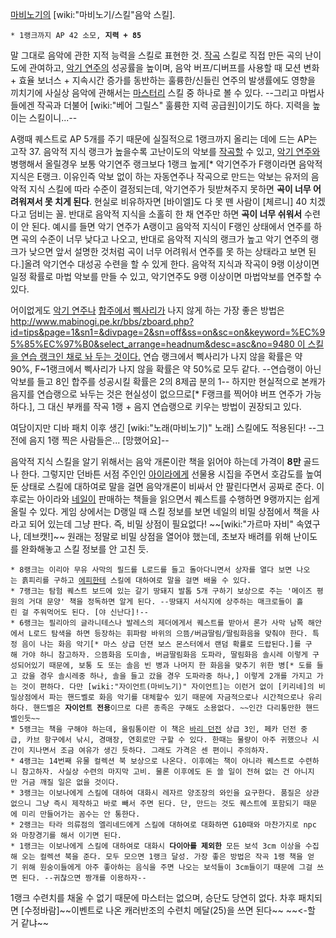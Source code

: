 [[마비노기]]의 [wiki:"마비노기/스킬"음악 스킬].

 * 1랭크까지 AP 42 소모, '''지력 + 85'''

말 그대로 음악에 관한 지적 능력을 스킬로 표현한 것. [[작곡]] 스킬로 직접 만든 곡의 난이도에 관여하고, [[악기 연주]]의 성공률을 높이며, 음악 버프/디버프를 사용할 때 모션 변화 + 효율 보너스 + 지속시간 증가를 동반하는 훌륭한/신들린 연주의 발생률에도 영향을 끼치기에 사실상 음악에 관해서는 [[마스터리]] 스킬 중 하나로 볼 수 있다. --그리고 마법사들에겐 작곡과 더불어 [wiki:"베어 그릴스" 훌륭한 지력 공급원]이기도 하다. 지력을 높이는 스킬이니...--

A랭때 퀘스트로 AP 5개를 주기 때문에 실질적으로 1랭크까지 올리는 데에 드는 AP는 고작 37. 음악적 지식 랭크가 높을수록 고난이도의 악보를 [[작곡]]할 수 있고, [[악기 연주]]와 병행해서 올릴경우 보통 악기연주 랭크보다 1랭크 높게[* 악기연주가 F랭이라면 음악적 지식은 E랭크. 이유인즉 악보 없이 하는 자동연주나 작곡으로 만드는 악보는 유저의 음악적 지식 스킬에 따라 수준이 결정되는데, 악기연주가 뒷받쳐주지 못하면 '''곡이 너무 어려워져서 못 치게 된다'''. 현실로 비유하자면 [바이엘]도 다 못 뗀 사람이 [체르니] 40 치겠다고 덤비는 꼴. 반대로 음악적 지식을 소홀히 한 채 연주만 하면 '''곡이 너무 쉬워서''' 수련이 안 된다. 예시를 들면 악기 연주가 A랭이고 음악적 지식이 F랭인 상태에서 연주를 하면 곡의 수준이 너무 낮다고 나오고, 반대로 음악적 지식의 랭크가 높고 악기 연주의 랭크가 낮으면 앞서 설명한 것처럼 곡이 너무 어려워서 연주를 못 하는 상태라고 보면 된다.]올려 악기연수 대성공 수련을 할 수 있게 한다. 음악적 지식과 작곡이 9랭 이상이면 일정 확률로 마법 악보를 만들 수 있고, 악기연주도 9랭 이상이면 마법악보를 연주할 수 있다.

어이없게도 [[악기 연주]]나 [[합주]]에서 [[삑사리]]가 나지 않게 하는 가장 좋은 방법은 [[http://www.mabinogi.pe.kr/bbs/zboard.php?id=tips&page=1&sn1=&divpage=2&sn=off&ss=on&sc=on&keyword=%EC%95%85%EC%97%B0&select_arrange=headnum&desc=asc&no=9480 이 스킬을 연습 랭크인 채로 놔 두는 것이다.]] 연습 랭크에서 삑사리가 나지 않을 확률은 약 90%, F~1랭크에서 삑사리가 나지 않을 확률은 약 50%로 모두 같다. --연습랭이 아닌 악보를 들고 8인 합주를 성공시킬 확률은 2의 8제곱 분의 1-- 하지만 현실적으로 본캐가 음지를 연습랭으로 놔두는 것은 현실성이 없으므로[* F랭크를 찍어야 버프 연주가 가능하다.], 그 대신 부캐를 작곡 1랭 + 음지 연습랭으로 키우는 방법이 권장되고 있다.

여담이지만 디바 패치 이후 생긴 [wiki:"노래(마비노기)" 노래] 스킬에도 적용된다! --그 전에 음지 1랭 찍은 사람들은... [망했어요]--

음악적 지식 스킬을 알기 위해서는 음악 개론이란 책을 읽어야 하는데 가격이 '''8만''' 골드나 한다. 그렇지만 던바튼 서점 주인인 [[아이라]]에게 선물용 시집을 주면서 호감도를 높여둔 상태로 스킬에 대하여로 말을 걸면 음악개론이 비싸서 안 팔린다면서 공짜로 준다. 이후로는 아이라와 [[네일]]이 판매하는 책들을 읽으면서 퀘스트를 수행하면 9랭까지는 쉽게 올릴 수 있다. 게임 상에서는 D랭일 때 스킬 정보를 보면 네일의 비밀 상점에서 책을 사라고 되어 있는데 그냥 판다. 즉, 비밀 상점이 필요없다! ~~[wiki:"가르마 자비" 속였구나, 데브캣!]~~ 원래는 정말로 비밀 상점을 열어야 했는데, 초보자 배려를 위해 난이도를 완화해놓고 스킬 정보를 안 고친 듯.

 * 8랭크는 이리아 무유 사막의 필드를 L로드를 들고 돌아다니면서 상자를 열다 보면 나오는 흙피리를 구하고 [[에피]]한테 스킬에 대하여로 말을 걸면 배울 수 있다.
 * 7랭크는 탐험 퀘스트 보드에 있는 갈기 땅돼지 발톱 5개 구하기 보상으로 주는 '메이즈 평원의 거대 문양' 책을 정독하면 알게 된다. --땅돼지 서식지에 상주하는 매크로들이 흘린 걸 주워먹어도 된다. [야 신난다]!--
 * 6랭크는 필리아의 글라니테스나 발레스의 제더에게서 퀘스트를 받아서 론가 사막 남쪽 해안에서 L로드 탐색을 하면 등장하는 휘파람 바위의 으뜸/버금딸림/딸림화음을 맞춰야 한다. 특정 음이 나는 화음 악기[* 마스 상급 던젼 보스 몬스터에서 랜덤 확률로 드랍된다.]를 구해 가야 하니 참고하자. 으뜸화음 도미솔, 버금딸림화음 도파라, 딸림화음 솔시레 이렇게 구성되어있기 때문에, 보통 도 또는 솔음 빈 병과 나머지 한 화음을 맞추기 위한 병[* 도를 들고 갔을 경우 솔시레중 하나, 솔을 들고 갔을 경우 도파라중 하나,] 이렇게 2개를 가지고 가는 것이 편하다. 다만 [wiki:"자이언트(마비노기)" 자이언트]는 이런거 없이 [키리네]의 비밀상점에서 파는 핸드벨로 화음 악기를 대체할수 있기 때문에 자금적으로나 시간적으로나 유리하다. 핸드벨은 '''자이언트 전용'''이므로 다른 종족은 구해도 소용없다. ~~인간 다리통만한 핸드벨인듯~~
 * 5랭크는 책을 구해야 하는데, 울림통이란 이 책은 [[바리 던전]] 상급 3인, 페카 던전 중급, 카브 항구에서 낚시, 경매장, 연회로만 구할 수 있다. 한때는 물량이 아주 귀했으나 시간이 지나면서 조금 여유가 생긴 듯하다. 그래도 가격은 센 편이니 주의하자.
 * 4랭크는 14번째 유물 컬렉션 북 보상으로 나온다. 이후에는 책이 아니라 퀘스트로 수련하니 참고하자. 사실상 수련의 마지막 고비. 물론 이후에도 돈 쓸 일이 전혀 없는 건 아니지만 거금 깨질 일은 없을 것이다.
 * 3랭크는 이보나에게 스킬에 대하여 대화시 레자르 양조장의 와인을 요구한다. 품질은 상관없으니 그냥 즉시 제작하고 바로 빼서 주면 된다. 단, 만드는 것도 퀘스트에 포함되기 때문에 미리 만들어가는 꼼수는 안 통한다.
 * 2랭크는 타라 의류점의 엘리네드에게 스킬에 대하여로 대화하면 G10때와 마찬가지로 npc와 마창경기를 해서 이기면 된다. 
 * 1랭크는 이보나에게 스킬에 대하여로 대화시 '''다이아를 제외한''' 모든 보석 3cm 이상을 수집해 오는 컬렉션 북을 준다. 모두 모으면 1랭크 달성. 가장 좋은 방법은 작곡 1랭 책을 얻기 위해 원숭이들에게 아주 좋아하는 음식을 주면 나오는 보석들이 3cm들이기 때문에 그걸 쓰면 된다. --귀찮으면 짱개를 이용하자--

1랭크 수련치를 채울 수 없기 때문에 마스터는 없으며, 승단도 당연히 없다. 차후 패치되면 [수정바람]~~이벤트로 나온 캐러반조의 수련치 메달(25)을 쓰면 된다~~ ~~<-할 거 같냐~~
